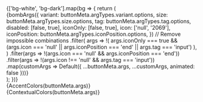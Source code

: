 
<Meta title="Hidden/Button snapshot test" />

<!-- A story that renders every variant of the button for snapshot testing -->

<div style={{ display: 'flex', flexWrap: 'wrap', gap: '1rem', alignItems: 'start' }}>
  {['bg-white', 'bg-dark'].map(bg => {
    return (
      <div
        class={bg}
        style={{
          padding: '1rem',
          display: 'flex',
          gap: '1rem',
          flexWrap: 'wrap',
          alignItems: 'start',
        }}
      >
        {bombArgs({
          variant: buttonMeta.argTypes.variant.options,
          size: buttonMeta.argTypes.size.options,
          tag: buttonMeta.argTypes.tag.options,
          disabled: [false, true],
          iconOnly: [false, true],
          icon: ['null', '2069'],
          iconPosition: buttonMeta.argTypes.iconPosition.options,
        })
          // Remove impossible combinations
          .filter(
            args =>
              !(
                args.iconOnly === true &&
                (args.icon === 'null' || args.iconPosition === 'end' || args.tag === 'input')
              ),
          )
          .filter(args => !(args.icon === 'null' && args.iconPosition === 'end'))
          .filter(args => !(args.icon !== 'null' && args.tag === 'input'))
          .map(customArgs => Default({ ...buttonMeta.args, ...customArgs, animated: false }))}
      </div>
    );
  })}
</div>

<div class="mt-big">{AccentColors(buttonMeta.args)}</div>
<div class="mt-big">{ContextualColors(buttonMeta.args)}</div>
